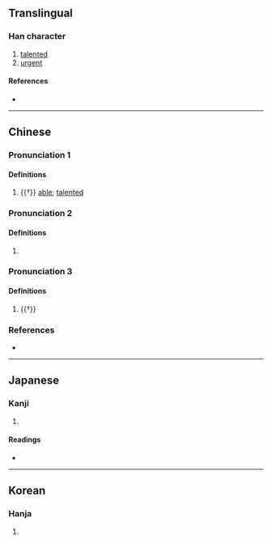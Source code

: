 {{character info/new}}
==Translingual==

===Han character===
{{Han char|rn=9|rad=人|as=09|sn=11|four=26230|canj=OWP|ids=⿰亻思}}

# [[talented]]
# [[urgent]]

====References====
* {{Han ref|kx=0111.320|dkj=00895|dj=0238.050|hdz=10191.040|uh=5072|ud=20594|bh=D454|bd=54356}}

----

==Chinese==
{{zh-forms}}

===Pronunciation 1===
{{zh-pron
|m=cāi
|c=caai1,soi1
|mc=2
|oc=1
|cat=
}}

====Definitions====
{{zh-hanzi}}

# {{†}} [[able]]; [[talented]]

===Pronunciation 2===
{{zh-pron
|m=sī
|c=si1
|mc=1
|oc=2
|cat=
}}

====Definitions====
{{zh-hanzi}}

# {{zh-only|偲偲}}

===Pronunciation 3===
{{zh-pron
|m=sǐ
|cat=
}}

====Definitions====
{{zh-hanzi}}

# {{†}} {{n-g|Alternative form of {{zh-l|*𤟧}}, defined as {{zh-l|*不安}} in ''{{w|Jiyun}}''.}}

===References===
* {{R:yue:Hanzi}}

----

==Japanese==

===Kanji===
{{ja-kanji|grade=|rs=人09}}

# {{defn|lang=ja|sort=人09}}

====Readings====
* {{ja-readings
|goon=さい, し
|kanon=さい, し
|kun=しの-ぶ
}}

----

==Korean==

===Hanja===
{{ko-hanja|hangeul=시|rv=si|mr=si}}

# {{defn|lang=ko|sort=人09}}